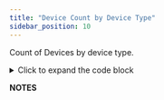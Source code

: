 ```yaml
---
title: "Device Count by Device Type"
sidebar_position: 10
---
```


Count of Devices by device type.

<details>
    <summary>Click to expand the code block</summary>
    ```sql
    select
         dc.device_type
         ,count(1)                "count"
    from view_dbb_compute_v2 dc
    group by 1
    order by "count" desc
    ```
</details>

**NOTES**
